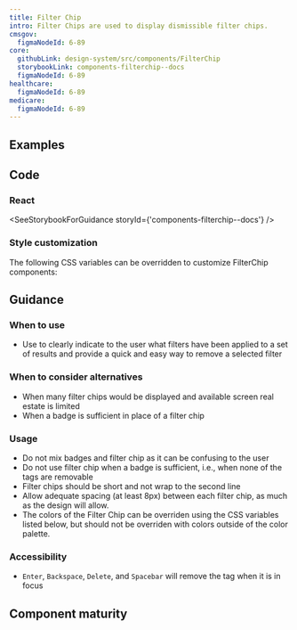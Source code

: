 ```yaml
---
title: Filter Chip
intro: Filter Chips are used to display dismissible filter chips.
cmsgov:
  figmaNodeId: 6-89
core:
  githubLink: design-system/src/components/FilterChip
  storybookLink: components-filterchip--docs
  figmaNodeId: 6-89
healthcare:
  figmaNodeId: 6-89
medicare:
  figmaNodeId: 6-89
---
```


## Examples

<StorybookExample componentName="filterChip" storyId="components-filterchip--multiple-chips" />

## Code

### React

<SeeStorybookForGuidance storyId={'components-filterchip--docs'} />

### Style customization

The following CSS variables can be overridden to customize FilterChip components:

<ComponentThemeOptions componentname="filter-chip" />

## Guidance

### When to use

- Use to clearly indicate to the user what filters have been applied to a set of results and provide a quick and easy way to remove a selected filter

### When to consider alternatives

- When many filter chips would be displayed and available screen real estate is limited
- When a badge is sufficient in place of a filter chip

### Usage

- Do not mix badges and filter chip as it can be confusing to the user
- Do not use filter chip when a badge is sufficient, i.e., when none of the tags are removable
- Filter chips should be short and not wrap to the second line
- Allow adequate spacing (at least 8px) between each filter chip, as much as the design will allow.
- The colors of the Filter Chip can be overriden using the CSS variables listed below, but should not be overriden with colors outside of the color palette.

### Accessibility

- `Enter`, `Backspace`, `Delete`, and `Spacebar` will remove the tag when it is in focus

## Component maturity

<MaturityChecklist
  a11yStandards={true}
  color={true}
  forcedColors={true}
  screenReaders={true}
  keyboardNavigable={true}
  storybook={true}
  responsive={true}
  spanish={true}
  completeUiKit={false}
  responsiveUiKit={false}
  tokensInCode={true}
  tokensInSketch={true}
/>
